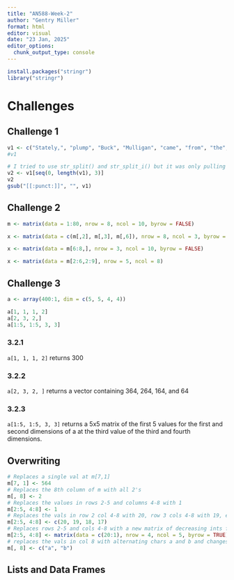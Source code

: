```yaml
---
title: "AN588-Week-2"
author: "Gentry Miller"
format: html
editor: visual
date: "23 Jan, 2025"
editor_options: 
  chunk_output_type: console
---
```


```r
install.packages("stringr")
library("stringr")
```

# Challenges

## Challenge 1

```r
v1 <- c("Stately,", "plump", "Buck", "Mulligan", "came", "from", "the", "stairhead,", "bearing", "a", "bowl", "of", "lather", "on", "which", "a", "mirror", "and", "a", "razor", "lay", "crossed")
#v1
```

```r
# I tried to use str_split() and str_split_i() but it was only pulling characters instead of the whole sub-string. When I set the boundary to word, it pulled NA.
v2 <- v1[seq(0, length(v1), 3)]
v2
gsub("[[:punct:]]", "", v1)
```

## Challenge 2

```r
m <- matrix(data = 1:80, nrow = 8, ncol = 10, byrow = FALSE)
```

```r
x <- matrix(data = c(m[,2], m[,3], m[,6]), nrow = 8, ncol = 3, byrow = FALSE)
```

```r
x <- matrix(data = m[6:8,], nrow = 3, ncol = 10, byrow = FALSE) 
```

```r
x <- matrix(data = m[2:6,2:9], nrow = 5, ncol = 8)
```

## Challenge 3

```r
a <- array(400:1, dim = c(5, 5, 4, 4))
```

```r
a[1, 1, 1, 2]
a[2, 3, 2,]
a[1:5, 1:5, 3, 3]
```

### 3.2.1

`a[1, 1, 1, 2]` returns 300

### 3.2.2 

`a[2, 3, 2, ]` returns a vector containing 364, 264, 164, and 64

### 3.2.3 

`a[1:5, 1:5, 3, 3]` returns a 5x5 matrix of the first 5 values for the first and second dimensions of a at the third value of the third and fourth dimensions.

## Overwriting

```r
# Replaces a single val at m[7,1]
m[7, 1] <- 564
# Replaces the 8th column of m with all 2's
m[, 8] <- 2
# Replaces the values in rows 2-5 and columns 4-8 with 1
m[2:5, 4:8] <- 1
# Replaces the vals in row 2 col 4-8 with 20, row 3 cols 4-8 with 19, etc.
m[2:5, 4:8] <- c(20, 19, 18, 17)
# Replaces rows 2-5 and cols 4-8 with a new matrix of decreasing ints from 20-1 by row
m[2:5, 4:8] <- matrix(data = c(20:1), nrow = 4, ncol = 5, byrow = TRUE)
# replaces the vals in col 8 with alternating chars a and b and changes the data type of every value in the matrix to character
m[, 8] <- c("a", "b")
```

## Lists and Data Frames
